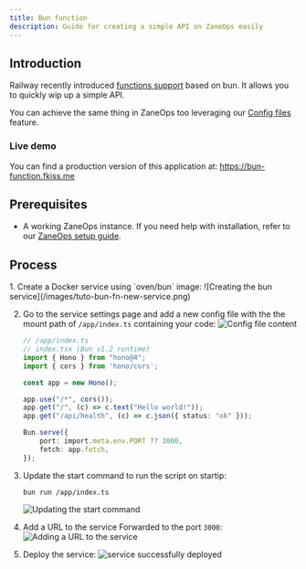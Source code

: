 ```yaml
---
title: Bun function
description: Guide for creating a simple API on ZaneOps easily
---
```



## Introduction

Railway recently introduced [functions support](https://railway.com/changelog/2025-02-07-railway-functions#railway-functions) 
based on bun. It allows you to quickly wip up a simple API.

You can achieve the same thing in ZaneOps too leveraging our [Config files](/knowledge-base/config-files) feature.

### Live demo

You can find a production version of this application at: https://bun-function.fkiss.me

## Prerequisites

- A working ZaneOps instance. If you need help with installation, refer to our [ZaneOps setup guide](/installation).



## Process

<Steps>
1. Create a Docker service using `oven/bun` image:
    ![Creating the bun service](/images/tuto-bun-fn-new-service.png)

2. Go to the service settings page and add a new config file with the the mount path of `/app/index.ts` containing your code:
    ![Config file content](/images/tuto-bun-fn-config-file.png)

    ```ts
    // /app/index.ts
    // index.tsx (Bun v1.2 runtime)
    import { Hono } from "hono@4";
    import { cors } from 'hono/cors';

    const app = new Hono();

    app.use("/*", cors());
    app.get("/", (c) => c.text("Hello world!"));
    app.get("/api/health", (c) => c.json({ status: "ok" }));

    Bun.serve({
        port: import.meta.env.PORT ?? 3000,
        fetch: app.fetch,
    });
    ```

3. Update the start command to run the script on startip:
   ```shell
   bun run /app/index.ts
   ```
    ![Updating the start command](/images/tuto-bun-fn-command.png)

4. Add a URL to the service Forwarded to the port `3000`:
    ![Adding a URL to the service](/images/tuto-bun-fn-create-url.png)

5. Deploy the service:
    ![service successfully deployed](/images/tuto-bun-fn-deploy.png)
</Steps>
